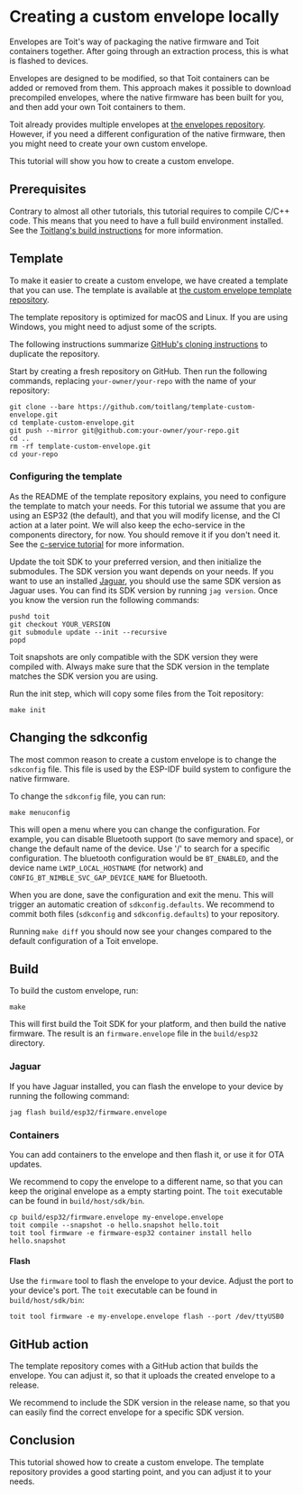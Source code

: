 # Creating a custom envelope locally
Envelopes are Toit's way of packaging the native firmware and Toit containers
together. After going through an extraction process, this is what is flashed to
devices.

Envelopes are designed to be modified, so that Toit containers can be added or
removed from them. This approach makes it possible to download precompiled
envelopes, where the native firmware has been built for you, and then add your
own Toit containers to them.

Toit already provides multiple envelopes at
[the envelopes repository](https://github.com/toitlang/envelopes). However,
if you need a different configuration of the native firmware, then you
might need to create your own custom envelope.

This tutorial will show you how to create a custom envelope.

## Prerequisites
Contrary to almost all other tutorials, this tutorial requires to compile
C/C++ code. This means that you need to have a full build environment
installed. See the [Toitlang's build instructions](https://github.com/toitlang/toit?tab=readme-ov-file#building) for more information.

## Template
To make it easier to create a custom envelope, we have created a template
that you can use. The template is available at
[the custom envelope template repository](https://github.com/toitlang/template-custom-envelope).

<Note>

The template repository is optimized for macOS and Linux. If you are using
Windows, you might need to adjust some of the scripts.

</Note>

The following instructions summarize
 [GitHub's cloning instructions](https://docs.github.com/en/repositories/creating-and-managing-repositories/duplicating-a-repository)
to duplicate the repository.

Start by creating a fresh repository on GitHub. Then run the following
commands, replacing `your-owner/your-repo` with the name of your repository:

``` shell
git clone --bare https://github.com/toitlang/template-custom-envelope.git
cd template-custom-envelope.git
git push --mirror git@github.com:your-owner/your-repo.git
cd ..
rm -rf template-custom-envelope.git
cd your-repo
```

### Configuring the template
As the README of the template repository explains, you need to configure
the template to match your needs. For this tutorial we assume that you are
using an ESP32 (the default), and that you will modify license, and the CI
action at a later point. We will also keep the echo-service in the components
directory, for now. You should remove it if you don't need it. See
the [c-service tutorial](../c-service) for more information.

Update the toit SDK to your preferred version, and then initialize the submodules.
The SDK version you want depends on your needs. If you want to use
an installed [Jaguar](https://github.com/toitlang/jaguar), you should use the
same SDK version as Jaguar uses. You can find its SDK version by running
`jag version`. Once you know the version run the following commands:

``` shell
pushd toit
git checkout YOUR_VERSION
git submodule update --init --recursive
popd
```

<Note>

Toit snapshots are only compatible with the SDK version they were compiled with.
Always make sure that the SDK version in the template matches the SDK version
you are using.

</Note>

Run the init step, which will copy some files from the Toit repository:

``` shell
make init
```

## Changing the sdkconfig
The most common reason to create a custom envelope is to change the
`sdkconfig` file. This file is used by the ESP-IDF build system to configure
the native firmware.

To change the `sdkconfig` file, you can run:

``` shell
make menuconfig
```

This will open a menu where you can change the configuration. For example, you
can disable Bluetooth support (to save memory and space), or change the default
name of the device. Use '/' to search for a specific configuration. The
bluetooth configuration would be `BT_ENABLED`, and the device name
`LWIP_LOCAL_HOSTNAME` (for network) and `CONFIG_BT_NIMBLE_SVC_GAP_DEVICE_NAME` for
Bluetooth.

When you are done, save the configuration and exit the menu. This will trigger
an automatic creation of `sdkconfig.defaults`. We recommend to commit both
files (`sdkconfig` and `sdkconfig.defaults`) to your repository.

Running `make diff` you should now see your changes compared to the default
configuration of a Toit envelope.

## Build
To build the custom envelope, run:

``` shell
make
```

This will first build the Toit SDK for your platform, and then build the
native firmware. The result is an `firmware.envelope` file in the `build/esp32`
directory.

### Jaguar
If you have Jaguar installed, you can flash the envelope to your device by
running the following command:

``` shell
jag flash build/esp32/firmware.envelope
```

### Containers
You can add containers to the envelope and then flash it, or use it for OTA
updates.

We recommend to copy the envelope to a different name, so that you can keep
the original envelope as a empty starting point. The `toit` executable can
be found in `build/host/sdk/bin`.

``` shell
cp build/esp32/firmware.envelope my-envelope.envelope
toit compile --snapshot -o hello.snapshot hello.toit
toit tool firmware -e firmware-esp32 container install hello hello.snapshot
```

#### Flash
Use the `firmware` tool to flash the envelope to your device. Adjust the port to your
device's port. The `toit` executable can be found in `build/host/sdk/bin`:

``` shell
toit tool firmware -e my-envelope.envelope flash --port /dev/ttyUSB0
```
## GitHub action
The template repository comes with a GitHub action that builds the envelope.
You can adjust it, so that it uploads the created envelope to a release.

We recommend to include the SDK version in the release name, so that you can
easily find the correct envelope for a specific SDK version.

## Conclusion
This tutorial showed how to create a custom envelope. The template repository
provides a good starting point, and you can adjust it to your needs.

